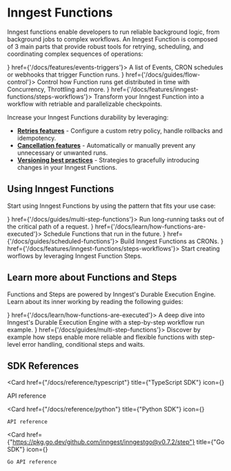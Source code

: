 
# Inngest Functions

Inngest functions enable developers to run reliable background logic, from background jobs to complex workflows.
An Inngest Function is composed of 3 main parts that provide robust tools for retrying, scheduling, and coordinating complex sequences of operations:

<CardGroup cols={1}>
  <Card title="Triggers" icon={<EventIcon fill={'primary'} />} href={'/docs/features/events-triggers'}>
    A list of Events, CRON schedules or webhooks that trigger Function runs.
  </Card>
  <Card title="Flow Control" icon={<IconPriority size={24}  fill={'primary'} />} href={'/docs/guides/flow-control'}>
    Control how Function runs get distributed in time with Concurrency, Throttling and more.
  </Card>
  <Card title="Steps" icon={<StepsIcon fill={'primary'} />} href={'/docs/features/inngest-functions/steps-workflows'}>
    Transform your Inngest Function into a workflow with retriable and parallelizable checkpoints.
  </Card>
</CardGroup>


Increase your Inngest Functions durability by leveraging:

- **[Retries features](/docs/guides/error-handling)** - Configure a custom retry policy, handle rollbacks and idempotency.
- **[Cancellation features](/docs/features/inngest-functions/cancellation)** - Automatically or manually prevent any unnecessary or unwanted runs.
- **[Versioning best practices](/docs/learn/versioning)** - Strategies to gracefully introducing changes in your Inngest Functions.


## Using Inngest Functions

Start using Inngest Functions by using the pattern that fits your use case:

<CardGroup cols={2}>
  <Card title="Background jobs" icon={<StepsIcon fill={'primary'} />} href={'/docs/guides/multi-step-functions'}>
    Run long-running tasks  out of the critical path of a request.
  </Card>
  <Card title="Delayed Functions" icon={<RunsIcon />} href={'/docs/learn/how-functions-are-executed'}>
    Schedule Functions that run in the future.
  </Card>
  <Card title="CRON Functions" icon={<RunsIcon />} href={'/docs/guides/scheduled-functions'}>
    Build Inngest Functions as CRONs.
  </Card>
  <Card title="Workflows" icon={<RunsIcon />} href={'/docs/features/inngest-functions/steps-workflows'}>
    Start creating worflows by leveraging Inngest Function Steps.
  </Card>
</CardGroup>



## Learn more about Functions and Steps

Functions and Steps are powered by Inngest's Durable Execution Engine. Learn about its inner working by reading the following guides:

<CardGroup cols={1}>
  <Card title="How Functions are executed" icon={<RunsIcon />} href={'/docs/learn/how-functions-are-executed'}>
    A deep dive into Inngest's Durable Execution Engine with a step-by-step workflow run example.
  </Card>
  <Card title="Thinking in Steps" icon={<StepsIcon fill={'primary'} />} href={'/docs/guides/multi-step-functions'}>
    Discover by example how steps enable more reliable and flexible functions with step-level error handling, conditional steps and waits.
  </Card>
</CardGroup>


## SDK References


<CardGroup cols={3}>

  <Card 
    href={"/docs/reference/typescript"}
    title={"TypeScript SDK"}
    icon={<TypeScriptIcon size={7} />}
  >
  API reference
  </Card>

  <Card 
    href={"/docs/reference/python"}
    title={"Python SDK"}
    icon={<PythonIcon size={7} />}
  >
    API reference
  </Card>


  <Card 
    href={"https://pkg.go.dev/github.com/inngest/inngestgo@v0.7.2/step"}
    title={"Go SDK"}
    icon={<GoIcon size={7} />}
  >
    Go API reference
  </Card>

</CardGroup>